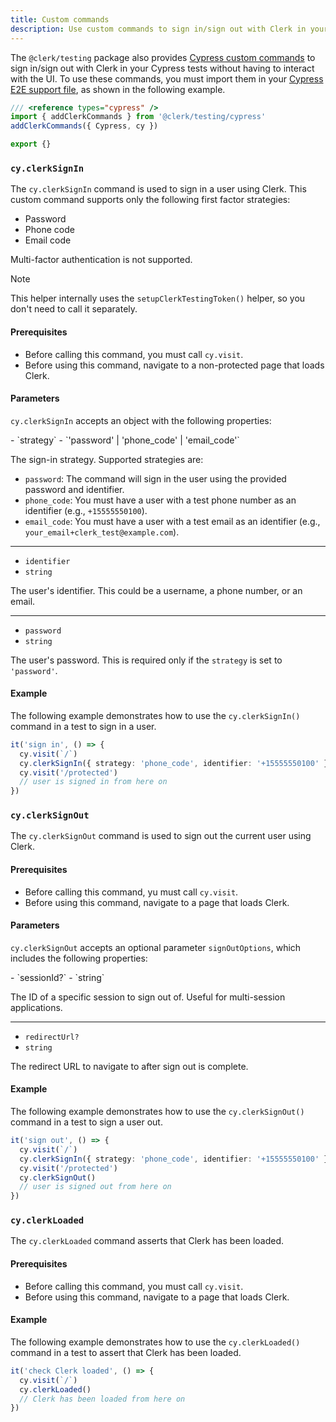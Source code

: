 ```yaml
---
title: Custom commands
description: Use custom commands to sign in/sign out with Clerk in your Cypress tests.
---
```


The `@clerk/testing` package also provides [Cypress custom commands](https://docs.cypress.io/api/cypress-api/custom-commands) to sign in/sign out with Clerk in your Cypress tests without having to interact with the UI.
To use these commands, you must import them in your [Cypress E2E support file](https://docs.cypress.io/guides/core-concepts/writing-and-organizing-tests#Support-file), as shown in the following example.

```ts {{ filename: 'cypress/support/e2e.ts' }}
/// <reference types="cypress" />
import { addClerkCommands } from '@clerk/testing/cypress'
addClerkCommands({ Cypress, cy })

export {}
```

### `cy.clerkSignIn`

The `cy.clerkSignIn` command is used to sign in a user using Clerk. This custom command supports only the following first factor strategies:

- Password
- Phone code
- Email code

Multi-factor authentication is not supported.

> [!NOTE]
> This helper internally uses the `setupClerkTestingToken()` helper, so you don't need to call it separately.

#### Prerequisites

- Before calling this command, you must call `cy.visit`.
- Before using this command, navigate to a non-protected page that loads Clerk.

#### Parameters

`cy.clerkSignIn` accepts an object with the following properties:

<Properties>
  - `strategy`
  - `'password' | 'phone_code' | 'email_code'`

  The sign-in strategy. Supported strategies are:

  - `password`: The command will sign in the user using the provided password and identifier.
  - `phone_code`: You must have a user with a test phone number as an identifier (e.g., `+15555550100`).
  - `email_code`: You must have a user with a test email as an identifier (e.g., `your_email+clerk_test@example.com`).

  ---

  - `identifier`
  - `string`

  The user's identifier. This could be a username, a phone number, or an email.

  ---

  - `password`
  - `string`

  The user's password. This is required only if the `strategy` is set to `'password'`.
</Properties>

#### Example

The following example demonstrates how to use the `cy.clerkSignIn()` command in a test to sign in a user.

```ts {{ filename: 'cypress/e2e/my-test.cy.ts' }}
it('sign in', () => {
  cy.visit(`/`)
  cy.clerkSignIn({ strategy: 'phone_code', identifier: '+15555550100' })
  cy.visit('/protected')
  // user is signed in from here on
})
```

### `cy.clerkSignOut`

The `cy.clerkSignOut` command is used to sign out the current user using Clerk.

#### Prerequisites

- Before calling this command, yu must call `cy.visit`.
- Before using this command, navigate to a page that loads Clerk.

#### Parameters

`cy.clerkSignOut` accepts an optional parameter `signOutOptions`, which includes the following properties:

<Properties>
  - `sessionId?`
  - `string`

  The ID of a specific session to sign out of. Useful for multi-session applications.

  ---

  - `redirectUrl?`
  - `string`

  The redirect URL to navigate to after sign out is complete.
</Properties>

#### Example

The following example demonstrates how to use the `cy.clerkSignOut()` command in a test to sign a user out.

```ts {{ filename: 'cypress/e2e/my-test.cy.ts' }}
it('sign out', () => {
  cy.visit(`/`)
  cy.clerkSignIn({ strategy: 'phone_code', identifier: '+15555550100' })
  cy.visit('/protected')
  cy.clerkSignOut()
  // user is signed out from here on
})
```

### `cy.clerkLoaded`

The `cy.clerkLoaded` command asserts that Clerk has been loaded.

#### Prerequisites

- Before calling this command, you must call `cy.visit`.
- Before using this command, navigate to a page that loads Clerk.

#### Example

The following example demonstrates how to use the `cy.clerkLoaded()` command in a test to assert that Clerk has been loaded.

```ts {{ filename: 'cypress/e2e/my-test.cy.ts' }}
it('check Clerk loaded', () => {
  cy.visit(`/`)
  cy.clerkLoaded()
  // Clerk has been loaded from here on
})
```
